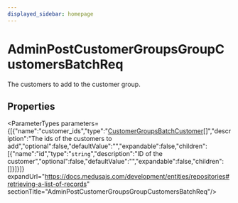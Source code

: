 ```yaml
---
displayed_sidebar: homepage
---
```



# AdminPostCustomerGroupsGroupCustomersBatchReq

The customers to add to the customer group.

## Properties

<ParameterTypes parameters={[{"name":"customer_ids","type":"[CustomerGroupsBatchCustomer](medusa.CustomerGroupsBatchCustomer.mdx)[]","description":"The ids of the customers to add","optional":false,"defaultValue":"","expandable":false,"children":[{"name":"id","type":"`string`","description":"ID of the customer","optional":false,"defaultValue":"","expandable":false,"children":[]}]}]} expandUrl="https://docs.medusajs.com/development/entities/repositories#retrieving-a-list-of-records" sectionTitle="AdminPostCustomerGroupsGroupCustomersBatchReq"/>
